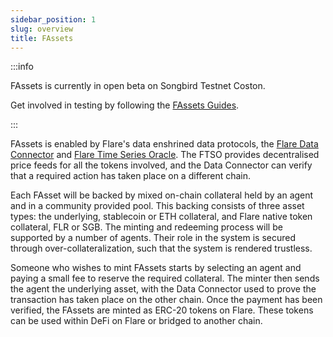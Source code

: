 ```yaml
---
sidebar_position: 1
slug: overview
title: FAssets
---
```


:::info

FAssets is currently in open beta on Songbird Testnet Coston.

Get involved in testing by following the [FAssets Guides](/category/fassets-guides).

:::

FAssets is enabled by Flare's data enshrined data protocols, the [Flare Data Connector](/fdc/overview) and [Flare Time Series Oracle](/ftso/overview). The FTSO provides decentralised price feeds for all the tokens involved, and the Data Connector can verify that a required action has taken place on a different chain.

Each FAsset will be backed by mixed on-chain collateral held by an agent and in a community provided pool. This backing consists of three asset types: the underlying, stablecoin or ETH collateral, and Flare native token collateral, FLR or SGB. The minting and redeeming process will be supported by a number of agents. Their role in the system is secured through over-collateralization, such that the system is rendered trustless.

Someone who wishes to mint FAssets starts by selecting an agent and paying a small fee to reserve the required collateral. The minter then sends the agent the underlying asset, with the Data Connector used to prove the transaction has taken place on the other chain. Once the payment has been verified, the FAssets are minted as ERC-20 tokens on Flare. These tokens can be used within DeFi on Flare or bridged to another chain.
